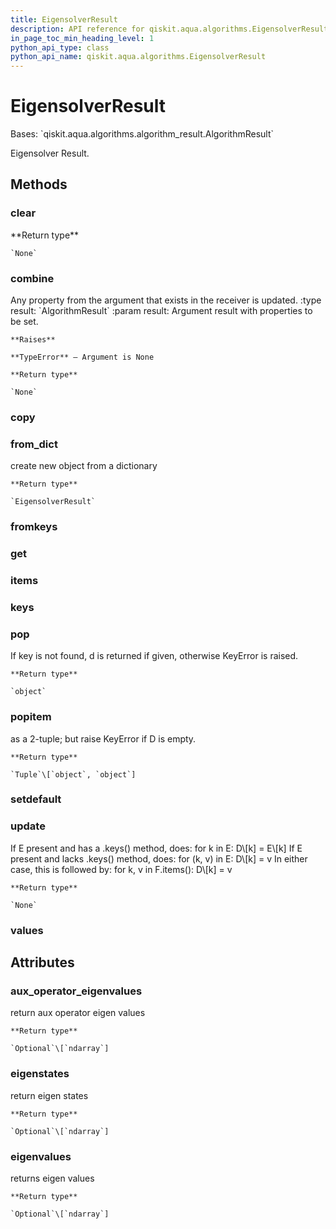 ```yaml
---
title: EigensolverResult
description: API reference for qiskit.aqua.algorithms.EigensolverResult
in_page_toc_min_heading_level: 1
python_api_type: class
python_api_name: qiskit.aqua.algorithms.EigensolverResult
---
```


# EigensolverResult

<Class id="qiskit.aqua.algorithms.EigensolverResult" github="https://github.com/qiskit-community/qiskit-aqua/tree/stable/0.9/qiskit/aqua/algorithms/eigen_solvers/eigen_solver.py" signature="EigensolverResult(a_dict=None)">
  Bases: `qiskit.aqua.algorithms.algorithm_result.AlgorithmResult`

  Eigensolver Result.

  ## Methods

  ### clear

  <Function id="qiskit.aqua.algorithms.EigensolverResult.clear" name="clear" signature="EigensolverResult.clear()">
    **Return type**

    `None`
  </Function>

  ### combine

  <Function id="qiskit.aqua.algorithms.EigensolverResult.combine" name="combine" signature="EigensolverResult.combine(result)">
    Any property from the argument that exists in the receiver is updated. :type result: `AlgorithmResult` :param result: Argument result with properties to be set.

    **Raises**

    **TypeError** – Argument is None

    **Return type**

    `None`
  </Function>

  ### copy

  <Function id="qiskit.aqua.algorithms.EigensolverResult.copy" name="copy" signature="EigensolverResult.copy()" />

  ### from\_dict

  <Function id="qiskit.aqua.algorithms.EigensolverResult.from_dict" name="from_dict" signature="static EigensolverResult.from_dict(a_dict)">
    create new object from a dictionary

    **Return type**

    `EigensolverResult`
  </Function>

  ### fromkeys

  <Function id="qiskit.aqua.algorithms.EigensolverResult.fromkeys" name="fromkeys" signature="classmethod EigensolverResult.fromkeys(iterable, value=None)" />

  ### get

  <Function id="qiskit.aqua.algorithms.EigensolverResult.get" name="get" signature="EigensolverResult.get(k[, d]) → D[k] if k in D, else d. d defaults to None." />

  ### items

  <Function id="qiskit.aqua.algorithms.EigensolverResult.items" name="items" signature="EigensolverResult.items() → a set-like object providing a view on D’s items" />

  ### keys

  <Function id="qiskit.aqua.algorithms.EigensolverResult.keys" name="keys" signature="EigensolverResult.keys() → a set-like object providing a view on D’s keys" />

  ### pop

  <Function id="qiskit.aqua.algorithms.EigensolverResult.pop" name="pop" signature="EigensolverResult.pop(key, default=None)">
    If key is not found, d is returned if given, otherwise KeyError is raised.

    **Return type**

    `object`
  </Function>

  ### popitem

  <Function id="qiskit.aqua.algorithms.EigensolverResult.popitem" name="popitem" signature="EigensolverResult.popitem()">
    as a 2-tuple; but raise KeyError if D is empty.

    **Return type**

    `Tuple`\[`object`, `object`]
  </Function>

  ### setdefault

  <Function id="qiskit.aqua.algorithms.EigensolverResult.setdefault" name="setdefault" signature="EigensolverResult.setdefault(k[, d]) → D.get(k,d), also set D[k]=d if k not in D" />

  ### update

  <Function id="qiskit.aqua.algorithms.EigensolverResult.update" name="update" signature="EigensolverResult.update(*args, **kwargs)">
    If E present and has a .keys() method, does: for k in E: D\[k] = E\[k] If E present and lacks .keys() method, does: for (k, v) in E: D\[k] = v In either case, this is followed by: for k, v in F.items(): D\[k] = v

    **Return type**

    `None`
  </Function>

  ### values

  <Function id="qiskit.aqua.algorithms.EigensolverResult.values" name="values" signature="EigensolverResult.values() → an object providing a view on D’s values" />

  ## Attributes

  ### aux\_operator\_eigenvalues

  <Attribute id="qiskit.aqua.algorithms.EigensolverResult.aux_operator_eigenvalues" name="aux_operator_eigenvalues">
    return aux operator eigen values

    **Return type**

    `Optional`\[`ndarray`]
  </Attribute>

  ### eigenstates

  <Attribute id="qiskit.aqua.algorithms.EigensolverResult.eigenstates" name="eigenstates">
    return eigen states

    **Return type**

    `Optional`\[`ndarray`]
  </Attribute>

  ### eigenvalues

  <Attribute id="qiskit.aqua.algorithms.EigensolverResult.eigenvalues" name="eigenvalues">
    returns eigen values

    **Return type**

    `Optional`\[`ndarray`]
  </Attribute>
</Class>

